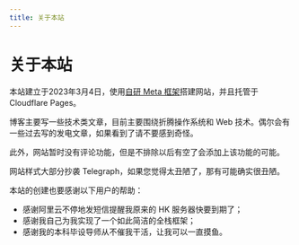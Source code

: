 ```yaml
---
title: 关于本站
---
```


# 关于本站


<Metadata author="swwind" time="2023-3-4" outdate={false} />

本站建立于2023年3月4日，使用[自研 Meta 框架][blitz]搭建网站，并且托管于 Cloudflare Pages。

博客主要写一些技术类文章，目前主要围绕折腾操作系统和 Web 技术。偶尔会有一些过去写的发电文章，如果看到了请不要感到奇怪。

此外，网站暂时没有评论功能，但是不排除以后有空了会添加上该功能的可能。

网站样式大部分抄袭 Telegraph，如果您觉得太丑陋了，那有可能确实很丑陋。

本站的创建也要感谢以下用户的帮助：

- 感谢阿里云不停地发短信提醒我原来的 HK 服务器快要到期了；
- 感谢我自己为我实现了一个如此简洁的全栈框架；
- 感谢我的本科毕设导师从不催我干活，让我可以一直摸鱼。

[blitz]: https://github.com/biliblitz/blitz

